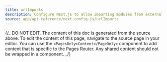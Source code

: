```yaml
---
title: urlImports
description: Configure Next.js to allow importing modules from external URLs (experimental).
source: app/api-reference/next-config-js/urlImports
---
```


{/_ DO NOT EDIT. The content of this doc is generated from the source above. To edit the content of this page, navigate to the source page in your editor. You can use the `<PagesOnly>Content</PageOnly>` component to add content that is specific to the Pages Router. Any shared content should not be wrapped in a component. _/}
